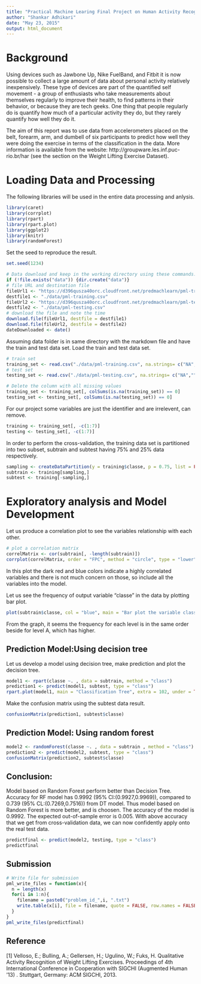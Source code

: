```yaml
---
title: "Practical Machine Learing Final Project on Human Activity Recognition"
author: "Shankar Adhikari"
date: "May 23, 2015"
output: html_document
---
```


# Background
Using devices such as Jawbone Up, Nike FuelBand, and Fitbit it is now possible to collect a large amount of data about personal activity relatively inexpensively. These type of devices are part of the quantified self movement - a group of enthusiasts who take measurements about themselves regularly to improve their health, to find patterns in their behavior, or because they are tech geeks. One thing that people regularly do is quantify how much of a particular activity they do, but they rarely quantify how well they do it. 

The aim of this report was to use data from accelerometers placed on the belt, forearm, arm, and dumbell of six participants to predict how well they were doing the exercise in terms of the classification in the data. More information is available from the website: http://groupware.les.inf.puc-rio.br/har (see the section on the Weight Lifting Exercise Dataset).  

# Loading Data and Processing

The following libraries will be used in the entire data processing and anlysis.
```r
library(caret)
library(corrplot)
library(rpart)
library(rpart.plot)
library(ggplot2)
library(knitr)
library(randomForest)
```


Set the seed to reproduce the result.
```r
set.seed(1234)
```

```r

# Data download and keep in the working directory using these commands.
if (!file.exists("data")) {dir.create("data")}
# file URL and destination file
fileUrl1 <- "https://d396qusza40orc.cloudfront.net/predmachlearn/pml-training.csv"
destfile1 <- "./data/pml-training.csv"
fileUrl2 <- "https://d396qusza40orc.cloudfront.net/predmachlearn/pml-testing.csv"
destfile2 <- "./data/pml-testing.csv"
# download the file and note the time
download.file(fileUrl1, destfile = destfile1)
download.file(fileUrl2, destfile = destfile2)
dateDownloaded <- date()
```

Assuming data folder is in same directory with the markdown file and have the train and test data set.
Load the train and test data set.

```r
# train set
training_set <- read.csv("./data/pml-training.csv", na.strings= c("NA","","#DIV/0!"))
# test set
testing_set <- read.csv("./data/pml-testing.csv", na.strings= c("NA","","#DIV/0!"))
```

```r
# Delete the column with all missing values
training_set <- training_set[, colSums(is.na(training_set)) == 0]
testing_set <- testing_set[, colSums(is.na(testing_set)) == 0]
```

For our project some variables are just the identifier and are irrelevent, can remove.

```r
training <- training_set[, -c(1:7)]
testing <- testing_set[, -c(1:7)]
```

In order to perform the cross-validation, the training data set is partitioned into two subset,
subtrain and subtest having 75% and 25% data respectively.

```r
sampling <- createDataPartition(y = training$classe, p = 0.75, list = FALSE)
subtrain <- training[sampling,]
subtest <- training[-sampling,]
```

# Exploratory analysis and Model Development

Let us produce a correlation plot to see the variables relationship with each other.

```r
# plot a correlation matrix
correlMatrix <- cor(subtrain[, -length(subtrain)])
corrplot(correlMatrix, order = "FPC", method = "circle", type = "lower", tl.cex = 0.8,  tl.col = rgb(0, 0, 0))
```

In this plot the dark red and blue colors indicate a highly correlated variables and there is not much concern on those, so include all the variables into the model.

Let us see the frequency of output variable "classe" in the data by plotting bar plot. 
```r
plot(subtrain$classe, col = "blue", main = "Bar plot the variable classe taking the subtrain data", xlab = "classe levels", ylab = "Frequency")
```

From the graph, it seems the frequency for each level is in the same order beside for level A, which has higher. 

## Prediction Model:Using decision tree
Let us develop a model using decision tree, make prediction and plot the decision tree.

```r
model1 <- rpart(classe ~. , data = subtrain, method = "class")
prediction1 <- predict(model1, subtest, type = "class")
rpart.plot(model1, main = "Classification Tree", extra = 102, under = TRUE, faclen = 0)
```

Make the confusion matrix using the subtest data result.

```r
confusionMatrix(prediction1, subtest$classe)
```

## Prediction Model: Using random forest

```r
model2 <- randomForest(classe ~. , data = subtrain , method = "class")
prediction2 <- predict(model2, subtest, type = "class")
confusionMatrix(prediction2, subtest$classe)
```

## Conclusion:

Model based on Random Forest perform better than Decision Tree. 
Accuracy for RF model has 0.9992 (95% CI:(0.9927,0.9969)), compared to 0.739 (95% CL:(0.7269,0.7516)) from DT model. Thus model based on Random Forest is more better, and is choosen. The accuracy of the model is 0.9992. The expected out-of-sample error is 0.005. With above accuracy that we get from cross-validation data, we can now confidently apply onto the real test data. 
```r
predictfinal <- predict(model2, testing, type = "class")
predictfinal
```

## Submission

```r
# Write file for submission
pml_write_files = function(x){
  n = length(x)
  for(i in 1:n){
    filename = paste0("problem_id_",i, ".txt")
    write.table(x[i], file = filename, quote = FALSE, row.names = FALSE, col.names = FALSE)
  } 
}
pml_write_files(predictfinal)
```

## Reference

[1] Velloso, E.; Bulling, A.; Gellersen, H.; Ugulino, W.; Fuks, H. Qualitative Activity Recognition of Weight Lifting Exercises. Proceedings of 4th International Conference in Cooperation with SIGCHI (Augmented Human ’13) . Stuttgart, Germany: ACM SIGCHI, 2013.


























